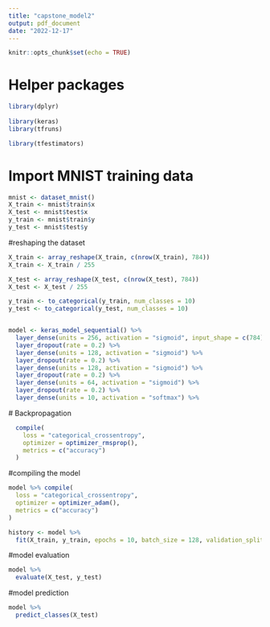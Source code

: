 ---
title: "capstone_model2"
output: pdf_document
date: "2022-12-17"
---

```{r setup, include=FALSE}
knitr::opts_chunk$set(echo = TRUE)
```

 
# Helper packages
```{r}
library(dplyr)          
 
library(keras)          
library(tfruns)         

library(tfestimators)    
```
# Import MNIST training data
```{r, eval = FALSE}
mnist <- dataset_mnist()
X_train <- mnist$train$x
X_test <- mnist$test$x
y_train <- mnist$train$y
y_test <- mnist$test$y
```

#reshaping the dataset
```{r, eval = FALSE}
X_train <- array_reshape(X_train, c(nrow(X_train), 784))
X_train <- X_train / 255

X_test <- array_reshape(X_test, c(nrow(X_test), 784))
X_test <- X_test / 255

y_train <- to_categorical(y_train, num_classes = 10)
y_test <- to_categorical(y_test, num_classes = 10)


model <- keras_model_sequential() %>%
  layer_dense(units = 256, activation = "sigmoid", input_shape = c(784)) %>%
  layer_dropout(rate = 0.2) %>%
  layer_dense(units = 128, activation = "sigmoid") %>%
  layer_dropout(rate = 0.2) %>%
  layer_dense(units = 128, activation = "sigmoid") %>%
  layer_dropout(rate = 0.2) %>%
  layer_dense(units = 64, activation = "sigmoid") %>% 
  layer_dropout(rate = 0.2) %>%
  layer_dense(units = 10, activation = "softmax") %>% 
```
  # Backpropagation
```{r, eval = FALSE}
  compile(
    loss = "categorical_crossentropy",
    optimizer = optimizer_rmsprop(),
    metrics = c("accuracy")
  )
```

#compiling the model
```{r, eval = FALSE}
model %>% compile(
  loss = "categorical_crossentropy",
  optimizer = optimizer_adam(),
  metrics = c("accuracy")
)

history <- model %>% 
  fit(X_train, y_train, epochs = 10, batch_size = 128, validation_split = 0.15)
```
#model evaluation
```{r, eval = FALSE}
model %>%
  evaluate(X_test, y_test)
```
#model prediction
```{r, eval = FALSE}
model %>%
  predict_classes(X_test)
```
